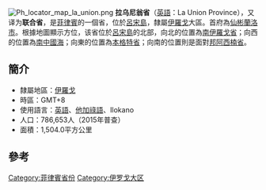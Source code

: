 [[File:Ph_locator_map_la_union.png|right]]
'''拉乌尼翁省'''（[[英語|英語]]：La Union Province），又译为'''联合省'''，是[[菲律賓|菲律賓]]的一個省，位於[[呂宋島|呂宋島]]，隸屬[[伊羅戈|伊羅戈]]大區。首府為[[圣费尔南多_(拉乌尼翁)|仙彬蘭洛市]]。根據地圖顯示方位，该省位於[[呂宋島|呂宋島]]的北部，向北的位置為[[南伊羅戈省|南伊羅戈省]]；向西的位置為[[南中國海|南中國海]]；向東的位置為[[本格特省|本格特省]]；向南的位置則是面對[[邦阿西楠省|邦阿西楠省]]。

==簡介==
*隸屬地區：[[伊羅戈|伊羅戈]]
*時區：GMT+8
*使用語言：[[英語|英語]]、[[他加祿語|他加祿語]]、Ilokano
*人口：786,653人（2015年普查）{{PH census|2015}}
*面積：1,504.0平方公里

==參考==
{{reflist}}

{{菲律賓行政區劃|nocat}}
{{菲律賓小作品}}

[[Category:菲律賓省份|Category:菲律賓省份]]
[[Category:伊罗戈大区|Category:伊罗戈大区]]